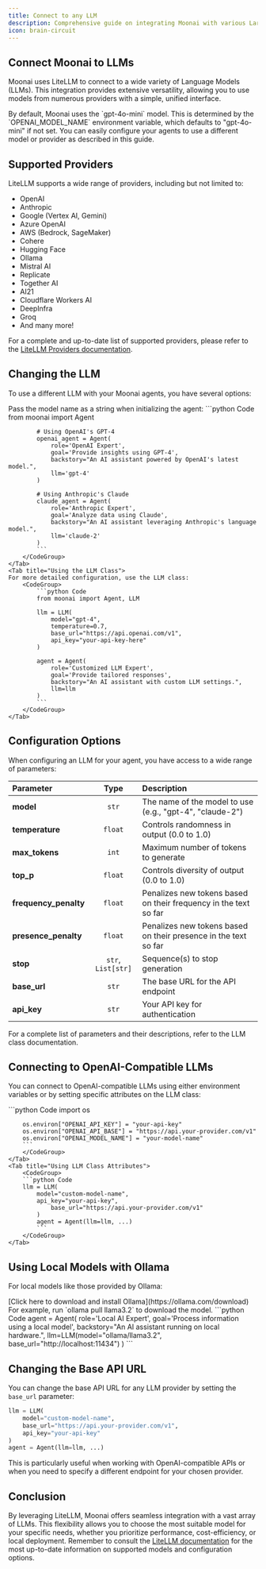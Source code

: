 ```yaml
---
title: Connect to any LLM
description: Comprehensive guide on integrating Moonai with various Large Language Models (LLMs) using LiteLLM, including supported providers and configuration options.
icon: brain-circuit
---
```


## Connect Moonai to LLMs

Moonai uses LiteLLM to connect to a wide variety of Language Models (LLMs). This integration provides extensive versatility, allowing you to use models from numerous providers with a simple, unified interface.

<Note>
    By default, Moonai uses the `gpt-4o-mini` model. This is determined by the `OPENAI_MODEL_NAME` environment variable, which defaults to "gpt-4o-mini" if not set. 
    You can easily configure your agents to use a different model or provider as described in this guide.
</Note>

## Supported Providers

LiteLLM supports a wide range of providers, including but not limited to:

- OpenAI
- Anthropic
- Google (Vertex AI, Gemini)
- Azure OpenAI
- AWS (Bedrock, SageMaker)
- Cohere
- Hugging Face
- Ollama
- Mistral AI
- Replicate
- Together AI
- AI21
- Cloudflare Workers AI
- DeepInfra
- Groq
- And many more!

For a complete and up-to-date list of supported providers, please refer to the [LiteLLM Providers documentation](https://docs.litellm.ai/docs/providers).

## Changing the LLM

To use a different LLM with your Moonai agents, you have several options:

<Tabs>
    <Tab title="Using a String Identifier">
    Pass the model name as a string when initializing the agent:
        <CodeGroup>
            ```python Code
            from moonai import Agent

            # Using OpenAI's GPT-4
            openai_agent = Agent(
                role='OpenAI Expert',
                goal='Provide insights using GPT-4',
                backstory="An AI assistant powered by OpenAI's latest model.",
                llm='gpt-4'
            )

            # Using Anthropic's Claude
            claude_agent = Agent(
                role='Anthropic Expert',
                goal='Analyze data using Claude',
                backstory="An AI assistant leveraging Anthropic's language model.",
                llm='claude-2'
            )
            ```
        </CodeGroup>
    </Tab>
    <Tab title="Using the LLM Class">
    For more detailed configuration, use the LLM class:
        <CodeGroup>
            ```python Code
            from moonai import Agent, LLM

            llm = LLM(
                model="gpt-4",
                temperature=0.7,
                base_url="https://api.openai.com/v1",
                api_key="your-api-key-here"
            )

            agent = Agent(
                role='Customized LLM Expert',
                goal='Provide tailored responses',
                backstory="An AI assistant with custom LLM settings.",
                llm=llm
            )
            ```
        </CodeGroup>
    </Tab>
</Tabs>

## Configuration Options

When configuring an LLM for your agent, you have access to a wide range of parameters:

| Parameter | Type | Description |
|:----------|:-----:|:-------------|
| **model** | `str` | The name of the model to use (e.g., "gpt-4", "claude-2") |
| **temperature** | `float` | Controls randomness in output (0.0 to 1.0) |
| **max_tokens** | `int` | Maximum number of tokens to generate |
| **top_p** | `float` | Controls diversity of output (0.0 to 1.0) |
| **frequency_penalty** | `float` | Penalizes new tokens based on their frequency in the text so far |
| **presence_penalty** | `float` | Penalizes new tokens based on their presence in the text so far |
| **stop** | `str`, `List[str]` | Sequence(s) to stop generation |
| **base_url** | `str` | The base URL for the API endpoint |
| **api_key** | `str` | Your API key for authentication |

For a complete list of parameters and their descriptions, refer to the LLM class documentation.

## Connecting to OpenAI-Compatible LLMs

You can connect to OpenAI-compatible LLMs using either environment variables or by setting specific attributes on the LLM class:

<Tabs>
    <Tab title="Using Environment Variables">
        <CodeGroup>
        ```python Code
        import os

        os.environ["OPENAI_API_KEY"] = "your-api-key"
        os.environ["OPENAI_API_BASE"] = "https://api.your-provider.com/v1"
        os.environ["OPENAI_MODEL_NAME"] = "your-model-name"
        ```
        </CodeGroup>
    </Tab>
    <Tab title="Using LLM Class Attributes">
        <CodeGroup>
        ```python Code
        llm = LLM(
            model="custom-model-name",
            api_key="your-api-key",
                base_url="https://api.your-provider.com/v1"
            )
            agent = Agent(llm=llm, ...)
            ```
        </CodeGroup>
    </Tab>
</Tabs>

## Using Local Models with Ollama

For local models like those provided by Ollama:

<Steps>
    <Step title="Download and install Ollama">
    [Click here to download and install Ollama](https://ollama.com/download)
    </Step>
    <Step title="Pull the desired model">
    For example, run `ollama pull llama3.2` to download the model.
    </Step>
    <Step title="Configure your agent">
        <CodeGroup>
        ```python Code
            agent = Agent(
                role='Local AI Expert',
                goal='Process information using a local model',
                backstory="An AI assistant running on local hardware.",
                llm=LLM(model="ollama/llama3.2", base_url="http://localhost:11434")
            )
            ```
        </CodeGroup>
    </Step>
</Steps>

## Changing the Base API URL

You can change the base API URL for any LLM provider by setting the `base_url` parameter:

```python Code  
llm = LLM(
    model="custom-model-name",
    base_url="https://api.your-provider.com/v1",
    api_key="your-api-key"
)
agent = Agent(llm=llm, ...)
```

This is particularly useful when working with OpenAI-compatible APIs or when you need to specify a different endpoint for your chosen provider.

## Conclusion

By leveraging LiteLLM, Moonai offers seamless integration with a vast array of LLMs. This flexibility allows you to choose the most suitable model for your specific needs, whether you prioritize performance, cost-efficiency, or local deployment. Remember to consult the [LiteLLM documentation](https://docs.litellm.ai/docs/) for the most up-to-date information on supported models and configuration options.